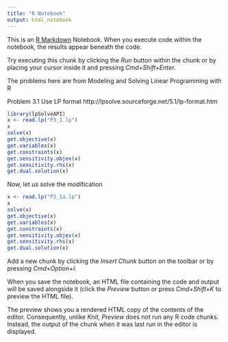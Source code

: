 ```yaml
---
title: "R Notebook"
output: html_notebook
---
```


This is an [R Markdown](http://rmarkdown.rstudio.com) Notebook. When you execute code within the notebook, the results appear beneath the code. 

Try executing this chunk by clicking the *Run* button within the chunk or by placing your cursor inside it and pressing *Cmd+Shift+Enter*. 

The problems here are from Modeling and Solving Linear Programming with R

Problem 3.1
Use LP format http://lpsolve.sourceforge.net/5.1/lp-format.htm

```r
library(lpSolveAPI)
x <- read.lp("P3_1.lp")
x
solve(x)
get.objective(x)
get.variables(x)
get.constraints(x)
get.sensitivity.objex(x)
get.sensitivity.rhs(x)
get.dual.solution(x)
```

Now, let us solve the modification
```r
x <- read.lp("P3_1a.lp")
x
solve(x)
get.objective(x)
get.variables(x)
get.constraints(x)
get.sensitivity.objex(x)
get.sensitivity.rhs(x)
get.dual.solution(x)
```

Add a new chunk by clicking the *Insert Chunk* button on the toolbar or by pressing *Cmd+Option+I*.

When you save the notebook, an HTML file containing the code and output will be saved alongside it (click the *Preview* button or press *Cmd+Shift+K* to preview the HTML file). 

The preview shows you a rendered HTML copy of the contents of the editor. Consequently, unlike *Knit*, *Preview* does not run any R code chunks. Instead, the output of the chunk when it was last run in the editor is displayed.

